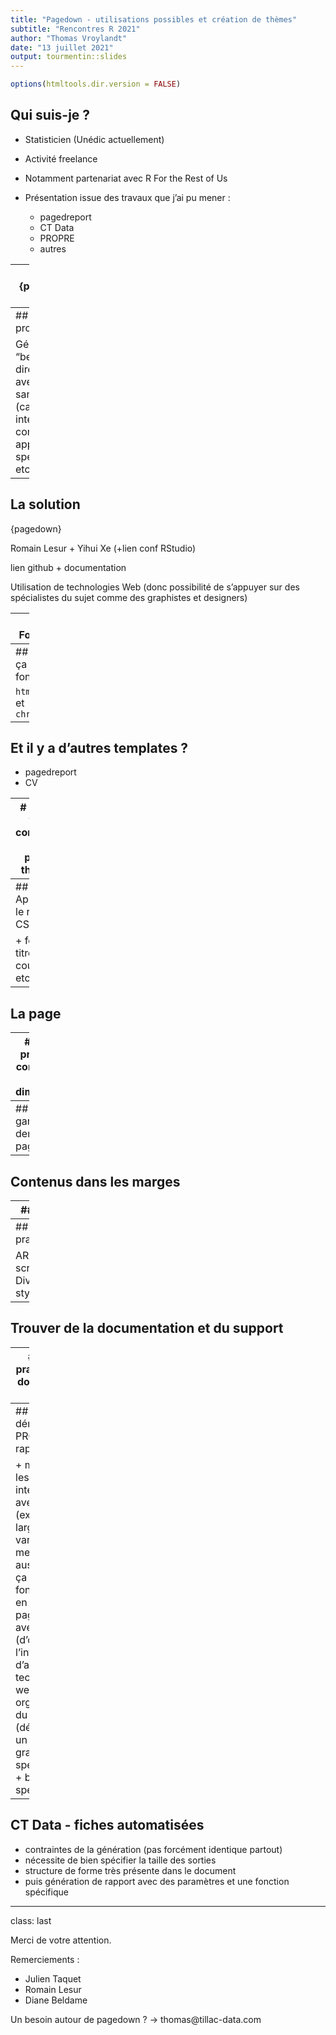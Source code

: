 ```yaml
---
title: "Pagedown - utilisations possibles et création de thèmes"
subtitle: "Rencontres R 2021"
author: "Thomas Vroylandt"
date: "13 juillet 2021"
output: tourmentin::slides
---
```


```r
options(htmltools.dir.version = FALSE)
```

## Qui suis-je ?

- Statisticien (Unédic actuellement)
- Activité freelance
- Notamment partenariat avec R For the Rest of Us
- Présentation issue des travaux que j'ai pu mener :

  - pagedreport
  - CT Data
  - PROPRE
  - autres
  
---
# {pagedown} ???

---
## Le problème

Génération de "beaux" pdf directement avec Rmd sans LaTeX (car interaction complexe, apprentissage spécifique, etc.)

---
## La solution

{pagedown}

Romain Lesur + Yihui Xe (+lien conf RStudio)

lien github + documentation

Utilisation de technologies Web (donc possibilité de s'appuyer sur des spécialistes du sujet comme des graphistes et designers)

---
## Fondations

paged.js + Paged Media

=> utilisation de la documentation

---
## Comment ça fonctionne ?

`html_paged` et `chrome_print` 

---
## Et il y a d'autres templates ?

+ pagedreport
+ CV

---
# Et si je veux construire mon propre thème ?

---
## Appliquer le reste du CSS

+ fonts
+ titres
+ couleurs
+ etc.

---
## La page

---
## Tirer profit des contraintes de dimensions
---
## Page de garde et dernière page

--
## Contenus dans les marges

---
## Sauts de pages

---
## Développer en pratique

AR avec screen/print/package
Diviser les blocs de style
Variables CSS

---
## Trouver de la documentation et du support

---
# Et en pratique, ça donne quoi ?

---
## La démarche PROPRE - rapport

+ montrer les interactions avec R (exemple largeur variable)
+ mentionner aussi que ça fonctionne en pagedreport avec JS (d'où l'interet d'avoir des technos web)
+ organisation du travail (découpé + un graphiste spécialiste)
+ blocs spécifiques

---
## CT Data - fiches automatisées

+ contraintes de la génération (pas forcément identique partout)
+ nécessite de bien spécifier la taille des sorties
+ structure de forme très présente dans le document
+ puis génération de rapport avec des paramètres et une fonction spécifique

---
class: last

Merci de votre attention.

Remerciements :

- Julien Taquet
- Romain Lesur
- Diane Beldame

Un besoin autour de pagedown ? -> thomas@tillac-data.com
